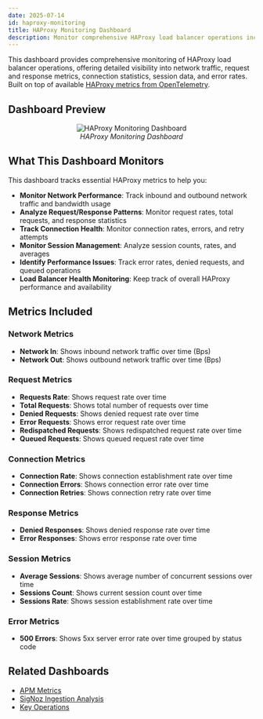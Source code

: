 ```yaml
---
date: 2025-07-14
id: haproxy-monitoring
title: HAProxy Monitoring Dashboard
description: Monitor comprehensive HAProxy load balancer operations including network traffic, request/response metrics, connection statistics, session data, and error rates for performance optimization.
---
```


This dashboard provides comprehensive monitoring of HAProxy load balancer operations, offering detailed visibility into network traffic, request and response metrics, connection statistics, session data, and error rates. Built on top of available [HAProxy metrics from OpenTelemetry](https://opentelemetry.io/docs/specs/semconv/registry/attributes/).

## Dashboard Preview

<figure data-zoomable align='center'>
    <img src="/img/docs/dashboards/dashboard-templates/haproxy-monitoring.webp" alt="HAProxy Monitoring Dashboard"/>
    <figcaption><i>HAProxy Monitoring Dashboard</i></figcaption>
</figure>

<div className="flex justify-center">
  <DashboardActions 
    dashboardJsonUrl="https://raw.githubusercontent.com/SigNoz/dashboards/refs/heads/main/haproxy/haproxy.json"
    dashboardName="HAProxy Monitoring"
  />
</div>

## What This Dashboard Monitors

This dashboard tracks essential HAProxy metrics to help you:

- **Monitor Network Performance**: Track inbound and outbound network traffic and bandwidth usage
- **Analyze Request/Response Patterns**: Monitor request rates, total requests, and response statistics
- **Track Connection Health**: Monitor connection rates, errors, and retry attempts
- **Monitor Session Management**: Analyze session counts, rates, and averages
- **Identify Performance Issues**: Track error rates, denied requests, and queued operations
- **Load Balancer Health Monitoring**: Keep track of overall HAProxy performance and availability

## Metrics Included

### Network Metrics
- **Network In**: Shows inbound network traffic over time (Bps)
- **Network Out**: Shows outbound network traffic over time (Bps)

### Request Metrics
- **Requests Rate**: Shows request rate over time
- **Total Requests**: Shows total number of requests over time
- **Denied Requests**: Shows denied request rate over time
- **Error Requests**: Shows error request rate over time
- **Redispatched Requests**: Shows redispatched request rate over time
- **Queued Requests**: Shows queued request rate over time

### Connection Metrics
- **Connection Rate**: Shows connection establishment rate over time
- **Connection Errors**: Shows connection error rate over time
- **Connection Retries**: Shows connection retry rate over time

### Response Metrics
- **Denied Responses**: Shows denied response rate over time
- **Error Responses**: Shows error response rate over time

### Session Metrics
- **Average Sessions**: Shows average number of concurrent sessions over time
- **Sessions Count**: Shows current session count over time
- **Sessions Rate**: Shows session establishment rate over time

### Error Metrics
- **500 Errors**: Shows 5xx server error rate over time grouped by status code

## Related Dashboards

- [APM Metrics](/docs/dashboards/dashboard-templates/apm-metrics)
- [SigNoz Ingestion Analysis](/docs/dashboards/dashboard-templates/signoz-ingestion-analysis)
- [Key Operations](/docs/dashboards/dashboard-templates/key-operations)